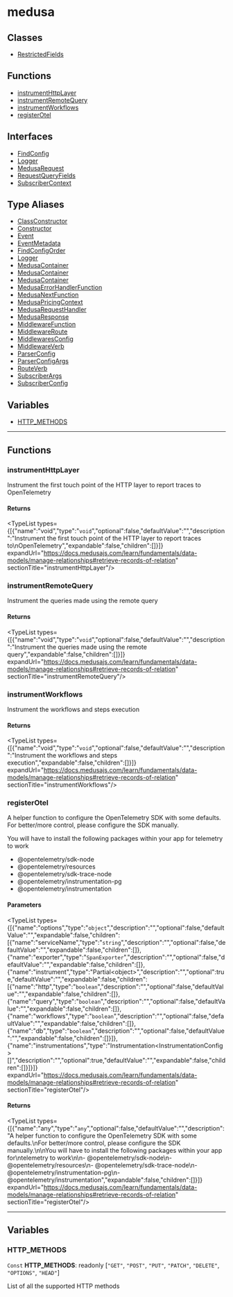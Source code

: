 
# medusa

## Classes

- [RestrictedFields](../../medusa/classes/medusa.RestrictedFields/page.mdx)

## Functions

- [instrumentHttpLayer](page.mdx#instrumenthttplayer)
- [instrumentRemoteQuery](page.mdx#instrumentremotequery)
- [instrumentWorkflows](page.mdx#instrumentworkflows)
- [registerOtel](page.mdx#registerotel)

## Interfaces

- [FindConfig](../../medusa/interfaces/medusa.FindConfig/page.mdx)
- [Logger](../../medusa/interfaces/medusa.Logger/page.mdx)
- [MedusaRequest](../../medusa/interfaces/medusa.MedusaRequest/page.mdx)
- [RequestQueryFields](../../medusa/interfaces/medusa.RequestQueryFields/page.mdx)
- [SubscriberContext](../../medusa/interfaces/medusa.SubscriberContext/page.mdx)

## Type Aliases

- [ClassConstructor](../../medusa/types/medusa.ClassConstructor/page.mdx)
- [Constructor](../../medusa/types/medusa.Constructor/page.mdx)
- [Event](../../medusa/types/medusa.Event/page.mdx)
- [EventMetadata](../../medusa/types/medusa.EventMetadata/page.mdx)
- [FindConfigOrder](../../medusa/types/medusa.FindConfigOrder/page.mdx)
- [Logger](../../medusa/types/medusa.Logger-1/page.mdx)
- [MedusaContainer](../../medusa/types/medusa.MedusaContainer/page.mdx)
- [MedusaContainer](../../medusa/types/medusa.MedusaContainer-1/page.mdx)
- [MedusaContainer](../../medusa/types/medusa.MedusaContainer-2/page.mdx)
- [MedusaErrorHandlerFunction](../../medusa/types/medusa.MedusaErrorHandlerFunction/page.mdx)
- [MedusaNextFunction](../../medusa/types/medusa.MedusaNextFunction/page.mdx)
- [MedusaPricingContext](../../medusa/types/medusa.MedusaPricingContext/page.mdx)
- [MedusaRequestHandler](../../medusa/types/medusa.MedusaRequestHandler/page.mdx)
- [MedusaResponse](../../medusa/types/medusa.MedusaResponse/page.mdx)
- [MiddlewareFunction](../../medusa/types/medusa.MiddlewareFunction/page.mdx)
- [MiddlewareRoute](../../medusa/types/medusa.MiddlewareRoute/page.mdx)
- [MiddlewaresConfig](../../medusa/types/medusa.MiddlewaresConfig/page.mdx)
- [MiddlewareVerb](../../medusa/types/medusa.MiddlewareVerb/page.mdx)
- [ParserConfig](../../medusa/types/medusa.ParserConfig/page.mdx)
- [ParserConfigArgs](../../medusa/types/medusa.ParserConfigArgs/page.mdx)
- [RouteVerb](../../medusa/types/medusa.RouteVerb/page.mdx)
- [SubscriberArgs](../../medusa/types/medusa.SubscriberArgs/page.mdx)
- [SubscriberConfig](../../medusa/types/medusa.SubscriberConfig/page.mdx)

## Variables

- [HTTP\_METHODS](page.mdx#http_methods)

___

## Functions

### instrumentHttpLayer

Instrument the first touch point of the HTTP layer to report traces to
OpenTelemetry

#### Returns

<TypeList types={[{"name":"void","type":"`void`","optional":false,"defaultValue":"","description":"Instrument the first touch point of the HTTP layer to report traces to\nOpenTelemetry","expandable":false,"children":[]}]} expandUrl="https://docs.medusajs.com/learn/fundamentals/data-models/manage-relationships#retrieve-records-of-relation" sectionTitle="instrumentHttpLayer"/>

### instrumentRemoteQuery

Instrument the queries made using the remote query

#### Returns

<TypeList types={[{"name":"void","type":"`void`","optional":false,"defaultValue":"","description":"Instrument the queries made using the remote query","expandable":false,"children":[]}]} expandUrl="https://docs.medusajs.com/learn/fundamentals/data-models/manage-relationships#retrieve-records-of-relation" sectionTitle="instrumentRemoteQuery"/>

### instrumentWorkflows

Instrument the workflows and steps execution

#### Returns

<TypeList types={[{"name":"void","type":"`void`","optional":false,"defaultValue":"","description":"Instrument the workflows and steps execution","expandable":false,"children":[]}]} expandUrl="https://docs.medusajs.com/learn/fundamentals/data-models/manage-relationships#retrieve-records-of-relation" sectionTitle="instrumentWorkflows"/>

### registerOtel

A helper function to configure the OpenTelemetry SDK with some defaults.
For better/more control, please configure the SDK manually.

You will have to install the following packages within your app for
telemetry to work

- @opentelemetry/sdk-node
- @opentelemetry/resources
- @opentelemetry/sdk-trace-node
- @opentelemetry/instrumentation-pg
- @opentelemetry/instrumentation

#### Parameters

<TypeList types={[{"name":"options","type":"`object`","description":"","optional":false,"defaultValue":"","expandable":false,"children":[{"name":"serviceName","type":"`string`","description":"","optional":false,"defaultValue":"","expandable":false,"children":[]},{"name":"exporter","type":"`SpanExporter`","description":"","optional":false,"defaultValue":"","expandable":false,"children":[]},{"name":"instrument","type":"Partial&#60;object&#62;","description":"","optional":true,"defaultValue":"","expandable":false,"children":[{"name":"http","type":"`boolean`","description":"","optional":false,"defaultValue":"","expandable":false,"children":[]},{"name":"query","type":"`boolean`","description":"","optional":false,"defaultValue":"","expandable":false,"children":[]},{"name":"workflows","type":"`boolean`","description":"","optional":false,"defaultValue":"","expandable":false,"children":[]},{"name":"db","type":"`boolean`","description":"","optional":false,"defaultValue":"","expandable":false,"children":[]}]},{"name":"instrumentations","type":"Instrumentation&#60;InstrumentationConfig&#62;[]","description":"","optional":true,"defaultValue":"","expandable":false,"children":[]}]}]} expandUrl="https://docs.medusajs.com/learn/fundamentals/data-models/manage-relationships#retrieve-records-of-relation" sectionTitle="registerOtel"/>

#### Returns

<TypeList types={[{"name":"any","type":"`any`","optional":false,"defaultValue":"","description":"A helper function to configure the OpenTelemetry SDK with some defaults.\nFor better/more control, please configure the SDK manually.\n\nYou will have to install the following packages within your app for\ntelemetry to work\n\n- @opentelemetry/sdk-node\n- @opentelemetry/resources\n- @opentelemetry/sdk-trace-node\n- @opentelemetry/instrumentation-pg\n- @opentelemetry/instrumentation","expandable":false,"children":[]}]} expandUrl="https://docs.medusajs.com/learn/fundamentals/data-models/manage-relationships#retrieve-records-of-relation" sectionTitle="registerOtel"/>

___

## Variables

### HTTP\_METHODS

 `Const` **HTTP\_METHODS**: readonly [`"GET"`, `"POST"`, `"PUT"`, `"PATCH"`, `"DELETE"`, `"OPTIONS"`, `"HEAD"`]

List of all the supported HTTP methods
